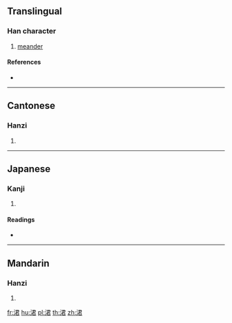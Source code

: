{{character info/new}}
==Translingual==

===Han character===
{{Han char|rn=85|rad=水|as=07|sn=10|four=37167|canj=ESKR|ids=⿰氵君}}

# [[meander]]

====References====
* {{Han ref|kx=0627.010|dkj=17540|dj=1029.050|hdz=31635.030|uh=6D92|ud=28050|bh=D24B|bd=53835}}

----

==Cantonese==

===Hanzi===
{{yue-hanzi|jyut=wan1|y=wan1}}

# {{defn|lang=yue|sort=水07}}

----

==Japanese==

===Kanji===
{{ja-kanji|grade=|rs=水07}}

# {{defn|lang=ja|sort=水07}}

====Readings====
* {{ja-readings|on=[[とん]] (ton), [[いん]] (in), [[きん]] (kin)|kun=[[はく]] (haku)}}

----

==Mandarin==

===Hanzi===
{{cmn-hanzi|pin=[[tūn]] ([[tun1]]), [[xuàn]] ([[xuan4]]), [[yuàn]] ([[yuan4]])|wg=t'un<sup>1</sup>, hsüan<sup>4</sup>, yüan<sup>4</sup>}}

# {{defn|lang=cmn|sort=水07}}

[[fr:涒]]
[[hu:涒]]
[[pl:涒]]
[[th:涒]]
[[zh:涒]]
